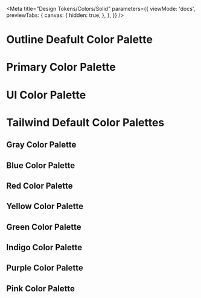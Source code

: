 
<Meta
  title="Design Tokens/Colors/Solid"
  parameters={{
    viewMode: 'docs',
    previewTabs: {
      canvas: {
        hidden: true,
      },
    },
  }}
/>

# Outline Deafult Color Palette

<outline-swatch-set set="outline"></outline-swatch-set>

# Primary Color Palette

<outline-swatch-set set="brand"></outline-swatch-set>

# UI Color Palette

<outline-swatch-set set="ui"></outline-swatch-set>

# Tailwind Default Color Palettes

## Gray Color Palette

<outline-swatch-set set="gray"></outline-swatch-set>

## Blue Color Palette

<outline-swatch-set set="blue"></outline-swatch-set>

## Red Color Palette

<outline-swatch-set set="red"></outline-swatch-set>

## Yellow Color Palette

<outline-swatch-set set="yellow"></outline-swatch-set>

## Green Color Palette

<outline-swatch-set set="green"></outline-swatch-set>

## Indigo Color Palette

<outline-swatch-set set="indigo"></outline-swatch-set>

## Purple Color Palette

<outline-swatch-set set="purple"></outline-swatch-set>

## Pink Color Palette

<outline-swatch-set set="pink"></outline-swatch-set>
